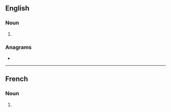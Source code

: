 ==English==

===Noun===
{{head|en|noun plural form}}

# {{plural of|guenon|lang=en}}

===Anagrams===
* {{anagrams|en|Gunnoes}}

----

==French==

===Noun===
{{head|fr|noun plural form|g=m}}

# {{plural of|guenon|lang=fr}}